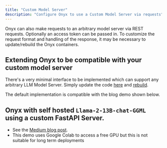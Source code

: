 ```yaml
---
title: "Custom Model Server"
description: "Configure Onyx to use a Custom Model Server via requests"
---
```


Onyx can also make requests to an arbitrary model server via REST requests. Optionally an access token can be passed in.
To customize the request format and handling of the response, it may be necessary to update/rebuild the Onyx containers.

## Extending Onyx to be compatible with your custom model server

There's a very minimal interface to be implemented which can support any arbitrary LLM Model Server.
Simply update the code [here](https://github.com/onyx-dot-app/onyx/blob/main/backend/onyx/llm/custom_llm.py#L14)
and [rebuild](https://docs.onyx.app/quickstart#setup).

The default implementation is compatible with the blog demo shown below.

## Onyx with self hosted `Llama-2-13B-chat-GGML` using a custom FastAPI Server.

- See the [Medium blog post](https://medium.com/@yuhongsun96/host-a-llama-2-api-on-gpu-for-free-a5311463c183).
- This demo uses Google Colab to access a free GPU but this is not suitable for long term deployments
